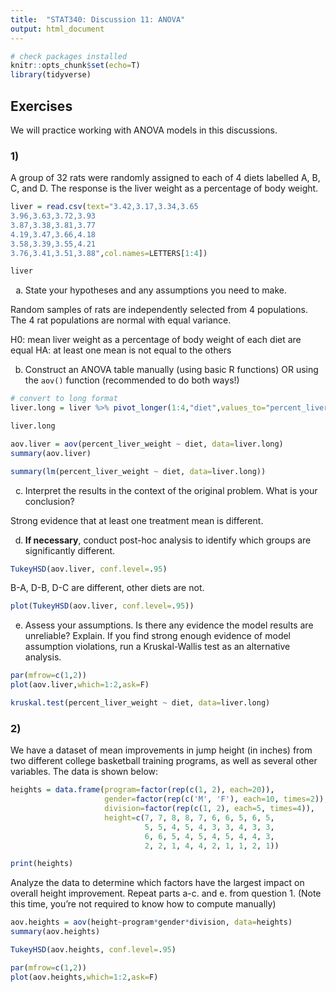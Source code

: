 ```yaml
---
title:  "STAT340: Discussion 11: ANOVA"
output: html_document
---
```


```r
# check packages installed
knitr::opts_chunk$set(echo=T)
library(tidyverse)
```


## Exercises

We will practice working with ANOVA models in this discussions.


### 1)

A group of 32 rats were randomly assigned to each of 4 diets labelled A, B, C, and D. The response is the liver weight as a percentage of body weight.

```r
liver = read.csv(text="3.42,3.17,3.34,3.65
3.96,3.63,3.72,3.93
3.87,3.38,3.81,3.77
4.19,3.47,3.66,4.18
3.58,3.39,3.55,4.21
3.76,3.41,3.51,3.88",col.names=LETTERS[1:4])

liver
```


a. State your hypotheses and any assumptions you need to make.

Random samples of rats are independently selected from 4 populations. The 4 rat populations are normal with equal variance.

H0: mean liver weight as a percentage of body weight of each diet are equal
HA: at least one mean is not equal to the others

b. Construct an ANOVA table manually (using basic R functions) OR using the `aov()` function (recommended to do both ways!)

```r
# convert to long format
liver.long = liver %>% pivot_longer(1:4,"diet",values_to="percent_liver_weight") %>% arrange(diet)

liver.long
```

```r
aov.liver = aov(percent_liver_weight ~ diet, data=liver.long)
summary(aov.liver)
```

```r
summary(lm(percent_liver_weight ~ diet, data=liver.long))
```


c. Interpret the results in the context of the original problem. What is your conclusion?

Strong evidence that at least one treatment mean is different.

d. **If necessary**, conduct post-hoc analysis to identify which groups are significantly different.

```r
TukeyHSD(aov.liver, conf.level=.95)
```

B-A, D-B, D-C are different, other diets are not.

```r
plot(TukeyHSD(aov.liver, conf.level=.95))
```


e. Assess your assumptions. Is there any evidence the model results are unreliable? Explain. If you find strong enough evidence of model assumption violations, run a Kruskal-Wallis test as an alternative analysis.

```r
par(mfrow=c(1,2))
plot(aov.liver,which=1:2,ask=F)
```

```r
kruskal.test(percent_liver_weight ~ diet, data=liver.long)
```


### 2)

We have a dataset of mean improvements in jump height (in inches) from two different college basketball training programs, as well as several other variables. The data is shown below:

```r
heights = data.frame(program=factor(rep(c(1, 2), each=20)),
                     gender=factor(rep(c('M', 'F'), each=10, times=2)),
                     division=factor(rep(c(1, 2), each=5, times=4)),
                     height=c(7, 7, 8, 8, 7, 6, 6, 5, 6, 5,
                              5, 5, 4, 5, 4, 3, 3, 4, 3, 3,
                              6, 6, 5, 4, 5, 4, 5, 4, 4, 3,
                              2, 2, 1, 4, 4, 2, 1, 1, 2, 1))

print(heights)
```

Analyze the data to determine which factors have the largest impact on overall height improvement. Repeat parts a-c. and e. from question 1. (Note this time, you're not required to know how to compute manually)

```r
aov.heights = aov(height~program*gender*division, data=heights)
summary(aov.heights)
```

```r
TukeyHSD(aov.heights, conf.level=.95)
```

```r
par(mfrow=c(1,2))
plot(aov.heights,which=1:2,ask=F)
```





